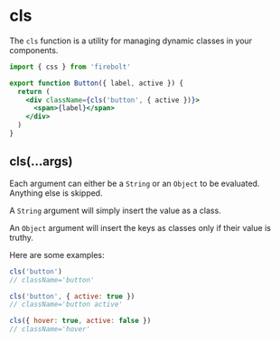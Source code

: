 <Metadata
  title='Reference: cls'
  description='API Reference for the cls utility.'
/>

# cls

The `cls` function is a utility for managing dynamic classes in your components.

```jsx lineNumbers
import { css } from 'firebolt'

export function Button({ label, active }) {
  return (
    <div className={cls('button', { active })}>
      <span>{label}</span>
    </div>
  )
}
```

## cls(...args)

Each argument can either be a `String` or an `Object` to be evaluated. Anything else is skipped.

A `String` argument will simply insert the value as a class.

An `Object` argument will insert the keys as classes only if their value is truthy.

Here are some examples:

```jsx
cls('button')
// className='button'

cls('button', { active: true })
// className='button active'

cls({ hover: true, active: false })
// className='hover'
```
